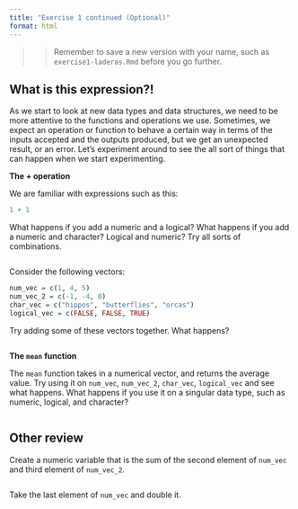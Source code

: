 ```yaml
---
title: "Exercise 1 continued (Optional)"
format: html
---
```


> > Remember to save a new version with your name, such as `exercise1-laderas.Rmd` before you go further.

## What is this expression?!

As we start to look at new data types and data structures, we need to be more attentive to the functions and operations we use. Sometimes, we expect an operation or function to behave a certain way in terms of the inputs accepted and the outputs produced, but we get an unexpected result, or an error. Let's experiment around to see the all sort of things that can happen when we start experimenting.

**The + operation**

We are familiar with expressions such as this:

```r
1 + 1
```

What happens if you add a numeric and a logical? What happens if you add a numeric and character? Logical and numeric? Try all sorts of combinations.

```r

```

Consider the following vectors:

```r
num_vec = c(1, 4, 5)
num_vec_2 = c(-1, -4, 0)
char_vec = c("hippos", "butterflies", "orcas")
logical_vec = c(FALSE, FALSE, TRUE)
```

Try adding some of these vectors together. What happens?

```r

```

**The `mean`** **function**

The `mean` function takes in a numerical vector, and returns the average value. Try using it on `num_vec`, `num_vec_2`, `char_vec`, `logical_vec` and see what happens. What happens if you use it on a singular data type, such as numeric, logical, and character?

```r

```

## Other review

Create a numeric variable that is the sum of the second element of `num_vec` and third element of `num_vec_2`.

```r

```

Take the last element of `num_vec` and double it.

```r

```
